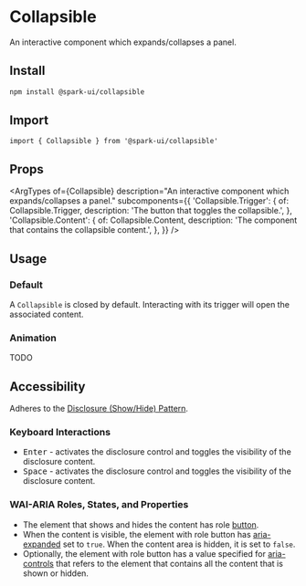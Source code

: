 


<Meta of={stories} />

# Collapsible

An interactive component which expands/collapses a panel.

## Install

```sh
npm install @spark-ui/collapsible
```

## Import

```tsx
import { Collapsible } from '@spark-ui/collapsible'
```

## Props

<ArgTypes
  of={Collapsible}
  description="An interactive component which expands/collapses a panel."
  subcomponents={{
    'Collapsible.Trigger': {
      of: Collapsible.Trigger,
      description: 'The button that toggles the collapsible.',
    },
    'Collapsible.Content': {
      of: Collapsible.Content,
      description: 'The component that contains the collapsible content.',
    },
  }}
/>

## Usage

### Default

A `Collapsible` is closed by default. Interacting with its trigger will open the associated content.

<Canvas of={stories.Default} />

### Animation

TODO

## Accessibility

Adheres to the [Disclosure (Show/Hide) Pattern](https://www.w3.org/WAI/ARIA/apg/patterns/disclosure/).

### Keyboard Interactions

- <Kbd>Enter</Kbd> - activates the disclosure control and toggles the visibility of the disclosure content.
- <Kbd>Space</Kbd> - activates the disclosure control and toggles the visibility of the disclosure content.

### WAI-ARIA Roles, States, and Properties

- The element that shows and hides the content has role [button](https://w3c.github.io/aria/#button).
- When the content is visible, the element with role button has [aria-expanded](https://w3c.github.io/aria/#aria-expanded) set to `true`. When the content area is hidden, it is set to `false`.
- Optionally, the element with role button has a value specified for [aria-controls](https://w3c.github.io/aria/#aria-controls) that refers to the element that contains all the content that is shown or hidden.
